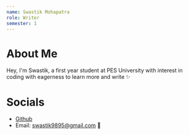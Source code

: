 ```yaml
---
name: Swastik Mohapatra
role: Writer
semester: 1
---
```


# About Me

Hey, I'm Swastik, a first year student at PES University with interest in coding with eagerness to learn more and write ✨

# Socials
- [Github](https://github.com/DoggoWoofWoof)
- Email: swastik9895@gmail.com 📧